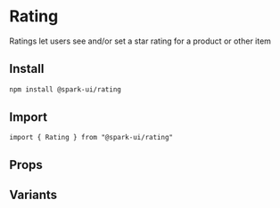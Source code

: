 


<Meta of={stories} />

# Rating

Ratings let users see and/or set a star rating for a product or other item

## Install

```sh
npm install @spark-ui/rating
```

## Import

```tsx
import { Rating } from "@spark-ui/rating"
```

## Props

<ArgTypes of={Rating} />

## Variants
<Canvas of={stories.Default} />
